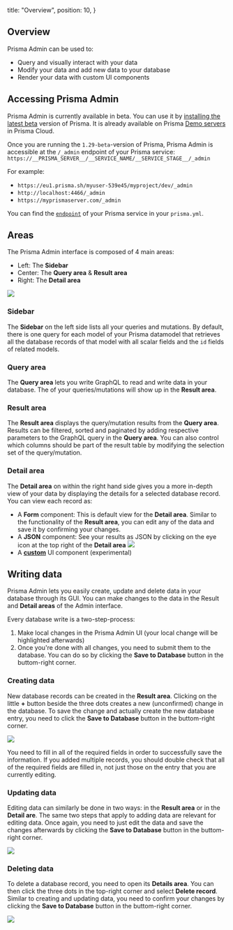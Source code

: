 
  title: "Overview",
  position: 10,
}

## Overview

Prisma Admin can be used to:

- Query and visually interact with your data
- Modify your data and add new data to your database
- Render your data with custom UI components

## Accessing Prisma Admin

Prisma Admin is currently available in beta. You can use it by [installing the latest beta](b5op) version of Prisma. It is already available on Prisma [Demo servers](jfr3) in Prisma Cloud.

Once you are running the `1.29-beta`-version of Prisma, Prisma Admin is accessible at the `/_admin` endpoint of your Prisma service: `https://__PRISMA_SERVER__/__SERVICE_NAME/__SERVICE_STAGE__/_admin`

For example:

- `https://eu1.prisma.sh/myuser-539e45/myproject/dev/_admin`
- `http://localhost:4466/_admin`
- `https://myprismaserver.com/_admin`

You can find the [`endpoint`](5cy7#endpoint-optional) of your Prisma service in your `prisma.yml`.

## Areas

The Prisma Admin interface is composed of 4 main areas:

- Left: The **Sidebar**
- Center: The **Query area** & **Result area**
- Right: The **Detail area**

![](https://prisma-tutorial-images.ams3.cdn.digitaloceanspaces.com/adminareas.png)

### Sidebar

The **Sidebar** on the left side lists all your queries and mutations. By default, there is one query for each model of your Prisma datamodel that retrieves all the database records of that model with all scalar fields and the `id` fields of related models.

### Query area

The **Query area** lets you write GraphQL to read and write data in your database. The of your queries/mutations will show up in the **Result area**. 

### Result area

The **Result area** displays the query/mutation results from the **Query area**. Results can be filtered, sorted and paginated by adding respective parameters to the GraphQL query in the **Query area**. You can also control which columns should be part of the result table by modifying the selection set of the query/mutation.

### Detail area

The **Detail area** on within the right hand side gives you a more in-depth view of your data by displaying the details for a selected database record. You can view each record as:

- A **Form** component: This is default view for the **Detail area**. Similar to the functionality of the **Result area**, you can edit any of the data and save it by confirming your changes.
- A **JSON** component: See your results as JSON by clicking on the eye icon at the top right of the **Detail area**
  ![](https://lh5.googleusercontent.com/1H8aPpeGNtFMzRHi-UPn0X2SSn96BY6P8kXQdELsiWtcQCSAV5v5PlW8ppxkBSSD1j5LkaxVobIy4ffFBE65rAbJQ--dcksT5m6a0-0qHKJKfiEjnFCVqhqMES33WzAYz9tK9Ng6)
- A [**custom**](h4jop) UI component (experimental)


## Writing data

Prisma Admin lets you easily create, update and delete data in your database through its GUI. You can make changes to the data in the Result and **Detail areas** of the Admin interface. 

Every database write is a two-step-process:

1. Make local changes in the Prisma Admin UI (your local change will be highlighted afterwards)
1. Once you're done with all changes, you need to submit them to the database. You can do so by clicking the **Save to Database** button in the buttom-right corner.

### Creating data

New database records can be created in the **Result area**. Clicking on the little **+** button beside the three dots creates a new (unconfirmed) change in the database. To save the change and actually create the new database entry, you need to click the **Save to Database** button in the buttom-right corner.

![](https://lh4.googleusercontent.com/ZnPMbokXRBhtfQU78pf3kjPq55aWIecRl7rjHmA_h2TmuxbqJ8zr07WAV8F4alvguoeMs2d_rcTUIunRxxu-xAYfyKrW3Uezp2jZPWiRgZC2UY8lFSa-i8xRfTIcG6gOTeS3Haun)

<Warning>

You need to fill in all of the required fields in order to successfully save the information. If you added multiple records, you should double check that all of the required fields are filled in, not just 
those on the entry that you are currently editing.

</Warning>

### Updating data

Editing data can similarly be done in two ways: in the **Result area** or in the **Detail are**. The same two steps that apply to adding data are relevant for editing data. Once again, you need to just edit the data and save the changes afterwards by clicking the **Save to Database** button in the buttom-right corner.

![](https://lh3.googleusercontent.com/UVpU9X7xVGkKoYw2TVAV4fD5ZzjJLRwaN4WqU3Fph8lpnVt2O4XrALBnujEiUgPPKXKQO02lkzeikQ1-6HxQJ6DkgoC8oL54RBKj_A8DgmeDlbHFN_xnAYh8o48exoFdbNDBCVTV)

### Deleting data

To delete a database record, you need to open its **Details area**. You can then click the three dots in the top-right corner and select **Delete record**. Similar to creating and updating data, you need to confirm your changes by clicking the **Save to Database** button in the buttom-right corner.

![](https://imgur.com/MgwpoMB.png)
